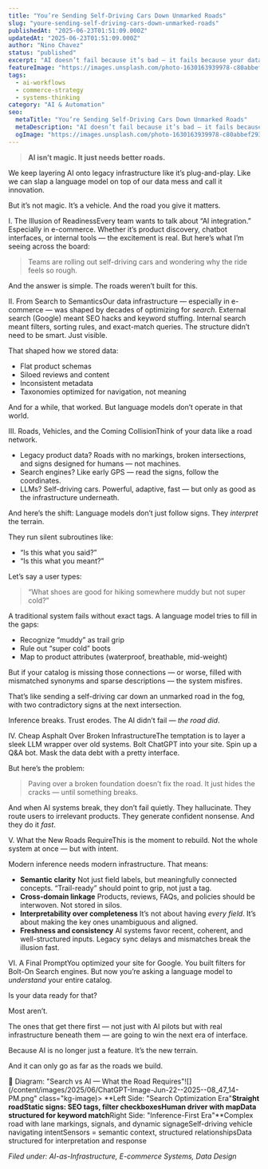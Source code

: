 ```yaml
---
title: "You’re Sending Self-Driving Cars Down Unmarked Roads"
slug: "youre-sending-self-driving-cars-down-unmarked-roads"
publishedAt: "2025-06-23T01:51:09.000Z"
updatedAt: "2025-06-23T01:51:09.000Z"
author: "Nino Chavez"
status: "published"
excerpt: "AI doesn’t fail because it’s bad — it fails because your data lacks the infrastructure it needs to navigate. Language models don’t just search — they interpret. Most orgs haven’t built for that."
featureImage: "https://images.unsplash.com/photo-1630163939978-c80abbef293a?crop=entropy&cs=tinysrgb&fit=max&fm=jpg&ixid=M3wxMTc3M3wwfDF8c2VhcmNofDR8fHdyb25nJTIwdHVybnxlbnwwfHx8fDE3NTA2NDMzOTF8MA&ixlib=rb-4.1.0&q=80&w=2000"
tags:
  - ai-workflows
  - commerce-strategy
  - systems-thinking
category: "AI & Automation"
seo:
  metaTitle: "You’re Sending Self-Driving Cars Down Unmarked Roads"
  metaDescription: "AI doesn’t fail because it’s bad — it fails because your data lacks the infrastructure it needs to navigate. Language models don’t just search — they interpret. Most orgs haven’t built for that."
  ogImage: "https://images.unsplash.com/photo-1630163939978-c80abbef293a?crop=entropy&cs=tinysrgb&fit=max&fm=jpg&ixid=M3wxMTc3M3wwfDF8c2VhcmNofDR8fHdyb25nJTIwdHVybnxlbnwwfHx8fDE3NTA2NDMzOTF8MA&ixlib=rb-4.1.0&q=80&w=2000"
---
```

> **AI isn’t magic. It just needs better roads.**

We keep layering AI onto legacy infrastructure like it’s plug-and-play. Like we can slap a language model on top of our data mess and call it innovation.

But it’s not magic. It’s a vehicle.
And the road you give it matters.

I. The Illusion of ReadinessEvery team wants to talk about “AI integration.” Especially in e-commerce. Whether it’s product discovery, chatbot interfaces, or internal tools — the excitement is real. But here’s what I’m seeing across the board:

> Teams are rolling out self-driving cars and wondering why the ride feels so rough.

And the answer is simple.
The roads weren’t built for this.

II. From Search to SemanticsOur data infrastructure — especially in e-commerce — was shaped by decades of optimizing for *search*. External search (Google) meant SEO hacks and keyword stuffing. Internal search meant filters, sorting rules, and exact-match queries. The structure didn’t need to be smart. Just visible.

That shaped how we stored data:

- Flat product schemas
- Siloed reviews and content
- Inconsistent metadata
- Taxonomies optimized for navigation, not meaning

And for a while, that worked.
But language models don’t operate in that world.

III. Roads, Vehicles, and the Coming CollisionThink of your data like a road network.

- Legacy product data? Roads with no markings, broken intersections, and signs designed for humans — not machines.
- Search engines? Like early GPS — read the signs, follow the coordinates.
- LLMs? Self-driving cars. Powerful, adaptive, fast — but only as good as the infrastructure underneath.

And here’s the shift:
Language models don’t just follow signs.
They *interpret* the terrain.

They run silent subroutines like:

- “Is this what you said?”
- “Is this what you meant?”

Let’s say a user types:

> “What shoes are good for hiking somewhere muddy but not super cold?”

A traditional system fails without exact tags.
A language model tries to fill in the gaps:

- Recognize “muddy” as trail grip
- Rule out “super cold” boots
- Map to product attributes (waterproof, breathable, mid-weight)

But if your catalog is missing those connections — or worse, filled with mismatched synonyms and sparse descriptions — the system misfires.

That’s like sending a self-driving car down an unmarked road in the fog, with two contradictory signs at the next intersection.

Inference breaks.
Trust erodes.
The AI didn’t fail — *the road did*.

IV. Cheap Asphalt Over Broken InfrastructureThe temptation is to layer a sleek LLM wrapper over old systems. Bolt ChatGPT into your site. Spin up a Q&A bot. Mask the data debt with a pretty interface.

But here’s the problem:

> Paving over a broken foundation doesn’t fix the road.
> It just hides the cracks — until something breaks.

And when AI systems break, they don’t fail quietly.
They hallucinate. They route users to irrelevant products.
They generate confident nonsense.
And they do it *fast*.

V. What the New Roads RequireThis is the moment to rebuild.
Not the whole system at once — but with intent.

Modern inference needs modern infrastructure. That means:

- **Semantic clarity**
Not just field labels, but meaningfully connected concepts. “Trail-ready” should point to grip, not just a tag.
- **Cross-domain linkage**
Products, reviews, FAQs, and policies should be interwoven. Not stored in silos.
- **Interpretability over completeness**
It’s not about having *every field*. It’s about making the key ones unambiguous and aligned.
- **Freshness and consistency**
AI systems favor recent, coherent, and well-structured inputs.
Legacy sync delays and mismatches break the illusion fast.

VI. A Final PromptYou optimized your site for Google.
You built filters for Bolt-On Search engines.
But now you’re asking a language model to *understand* your entire catalog.

Is your data ready for that?

Most aren’t.

The ones that get there first — not just with AI pilots but with real infrastructure beneath them — are going to win the next era of interface.

Because AI is no longer just a feature.
It’s the new terrain.

And it can only go as far as the roads we build.

🧭 Diagram: "Search vs AI — What the Road Requires"![](/content/images/2025/06/ChatGPT-Image-Jun-22--2025--08_47_14-PM.png" class="kg-image)> **Left Side: "Search Optimization Era"**Straight roadStatic signs: SEO tags, filter checkboxesHuman driver with mapData structured for keyword match**Right Side: "Inference-First Era"**Complex road with lane markings, signals, and dynamic signageSelf-driving vehicle navigating intentSensors = semantic context, structured relationshipsData structured for interpretation and response

*Filed under: AI-as-Infrastructure, E-commerce Systems, Data Design*
